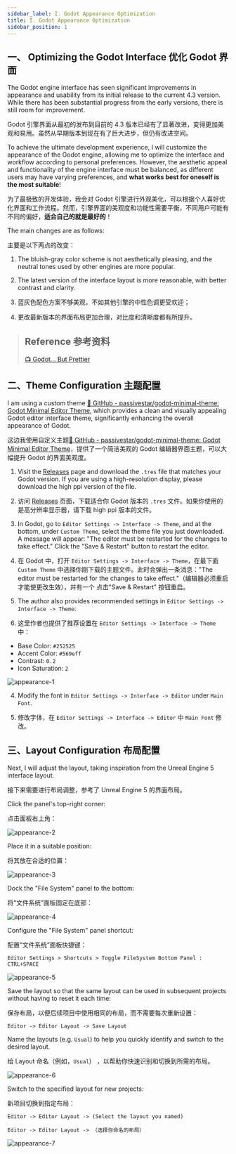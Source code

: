 ```yaml
---
sidebar_label: I. Godot Appearance Optimization
title: I. Godot Appearance Optimization
sidebar_position: 1
---
```


## 一、 Optimizing the Godot Interface 优化 Godot 界面

The Godot engine interface has seen significant improvements in appearance and usability from its initial release to the current 4.3 version. While there has been substantial progress from the early versions, there is still room for improvement.

Godot 引擎界面从最初的发布到目前的 4.3 版本已经有了显著改进，变得更加美观和易用。虽然从早期版本到现在有了巨大进步，但仍有改进空间。

To achieve the ultimate development experience, I will customize the appearance of the Godot engine, allowing me to optimize the interface and workflow according to personal preferences. However, the aesthetic appeal and functionality of the engine interface must be balanced, as different users may have varying preferences, and **what works best for oneself is the most suitable**!

为了最极致的开发体验，我会对 Godot 引擎进行外观美化，可以根据个人喜好优化界面和工作流程。然而，引擎界面的美观度和功能性需要平衡，不同用户可能有不同的偏好，**适合自己的就是最好的**！

The main changes are as follows:

主要是以下两点的改变：

1. The bluish-gray color scheme is not aesthetically pleasing, and the neutral tones used by other engines are more popular.

2. The latest version of the interface layout is more reasonable, with better contrast and clarity.

3. 蓝灰色配色方案不够美观，不如其他引擎的中性色调更受欢迎；
4. 更改最新版本的界面布局更加合理，对比度和清晰度都有所提升。

> ## Reference 参考资料
>
> [📺 Godot... But Prettier](https://www.youtube.com/watch?v=WmZq3UgOGKY)

## 二、Theme Configuration 主题配置

I am using a custom theme [🔗 GitHub - passivestar/godot-minimal-theme: Godot Minimal Editor Theme](https://github.com/passivestar/godot-minimal-theme), which provides a clean and visually appealing Godot editor interface theme, significantly enhancing the overall appearance of Godot.

这边我使用自定义主题[🔗 GitHub - passivestar/godot-minimal-theme: Godot Minimal Editor Theme](https://github.com/passivestar/godot-minimal-theme)，提供了一个简洁美观的 Godot 编辑器界面主题，可以大幅提升 Godot 的界面美观度。

1. Visit the [Releases](https://github.com/passivestar/godot-minimal-theme/releases) page and download the `.tres` file that matches your Godot version. If you are using a high-resolution display, please download the high ppi version of the file.

1. 访问 [Releases](https://github.com/passivestar/godot-minimal-theme/releases) 页面，下载适合你 Godot 版本的 `.tres` 文件。如果你使用的是高分辨率显示器，请下载 high ppi 版本的文件。

1. In Godot, go to `Editor Settings -> Interface -> Theme`, and at the bottom, under `Custom Theme`, select the theme file you just downloaded. A message will appear: "The editor must be restarted for the changes to take effect." Click the "Save & Restart" button to restart the editor.

1. 在 Godot 中，打开 `Editor Settings -> Interface -> Theme`，在最下面 `Custom Theme` 中选择你刚下载的主题文件。此时会弹出一条消息："The editor must be restarted for the changes to take effect."（编辑器必须重启才能使更改生效），并有一个 点击"Save & Restart" 按钮重启。

1. The author also provides recommended settings in `Editor Settings -> Interface -> Theme`:

1. 这里作者也提供了推荐设置在 `Editor Settings -> Interface -> Theme` 中：

- Base Color: `#252525`
- Accent Color: `#569eff`
- Contrast: `0.2`
- Icon Saturation: `2`

<img src="/godot/appearance/1.png" alt="appearance-1" />

4. Modify the font in `Editor Settings -> Interface -> Editor` under `Main Font`.

5. 修改字体，在 `Editor Settings -> Interface -> Editor` 中 `Main Font` 修改。

## 三、Layout Configuration 布局配置

Next, I will adjust the layout, taking inspiration from the Unreal Engine 5 interface layout.

接下来需要进行布局调整，参考了 Unreal Engine 5 的界面布局。

Click the panel's top-right corner:

点击面板右上角：

<img src="/godot/appearance/2.png" alt="appearance-2" />

Place it in a suitable position:

将其放在合适的位置：

<img src="/godot/appearance/3.png" alt="appearance-3" />

Dock the "File System" panel to the bottom:

将“文件系统”面板固定在底部：

<img src="/godot/appearance/4.png" alt="appearance-4" />

Configure the "File System" panel shortcut:

配置“文件系统”面板快捷键：

`Editor Settings > Shortcuts > Toggle FileSystem Bottom Panel : CTRL+SPACE`

<img src="/godot/appearance/5.png" alt="appearance-5" />

Save the layout so that the same layout can be used in subsequent projects without having to reset it each time:

保存布局，以便后续项目中使用相同的布局，而不需要每次重新设置：

`Editor -> Editor Layout -> Save Layout`

Name the layouts (e.g. `Usual`) to help you quickly identify and switch to the desired layout.

给 Layout 命名（例如，`Usual`） ，以帮助你快速识别和切换到所需的布局。

<img src="/godot/appearance/6.png" alt="appearance-6" />

Switch to the specified layout for new projects:

新项目切换到指定布局：

`Editor -> Editor Layout -> (Select the layout you named)`

`Editor -> Editor Layout -> （选择你命名的布局）`

<img src="/godot/appearance/7.png" alt="appearance-7" />
